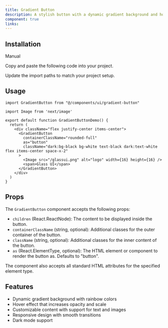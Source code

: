 ```yaml
---
title: Gradient Button
description: A stylish button with a dynamic gradient background and hover effects
component: true
links:
---
```


<ComponentPreview
  name="gradient-button-demo"
  className="[&_.preview>[data-orientation=vertical]]:sm:max-w-[70%]"
  description="Gradient Button Demo"
/>

## Installation

<Tabs defaultValue="manual">

<TabsList>
  <TabsTrigger value="manual">Manual</TabsTrigger>
</TabsList>

<TabsContent value="manual">

<Steps>

<Step>Copy and paste the following code into your project.</Step>

<ComponentSource name="gradient-button" />

<Step>Update the import paths to match your project setup.</Step>

</Steps>

</TabsContent>

</Tabs>

## Usage

```tsx
import GradientButton from "@/components/ui/gradient-button"
```

```tsx
import Image from 'next/image'

export default function GradientButtonDemo() {
  return (
    <div className="flex justify-center items-center">
      <GradientButton
        containerClassName="rounded-full"
        as="button"
        className="dark:bg-black bg-white text-black dark:text-white flex items-center space-x-2"
      >
        <Image src="/glassui.png" alt="logo" width={16} height={16} />
        <span>Glass UI</span>
      </GradientButton>
    </div>
  )
}
```

## Props

The `GradientButton` component accepts the following props:

- `children` (React.ReactNode): The content to be displayed inside the button.
- `containerClassName` (string, optional): Additional classes for the outer container of the button.
- `className` (string, optional): Additional classes for the inner content of the button.
- `as` (React.ElementType, optional): The HTML element or component to render the button as. Defaults to "button".

The component also accepts all standard HTML attributes for the specified element type.

## Features

- Dynamic gradient background with rainbow colors
- Hover effect that increases opacity and scale
- Customizable content with support for text and images
- Responsive design with smooth transitions
- Dark mode support